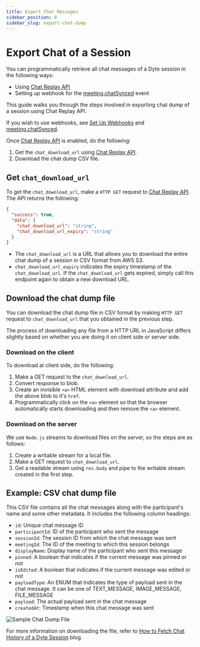 ```yaml
---
title: Export Chat Messages
sidebar_position: 8
sidebar_slug: export-chat-dump
---
```


# Export Chat of a Session

You can programmatically retrieve all chat messages of a Dyte session in the following ways:

- Using [Chat Replay API](/api/?v=v2#/operations/GetSessionChat)
- Setting up webhook for the [meeting.chatSynced](/guides/capabilities/webhooks/webhook-events#meetingchatsynced) event

This guide walks you through the steps involved in exporting chat dump of a session using Chat Replay API.

If you wish to use webhooks, see [Set Up Webhooks](/guides/capabilities/webhooks/webhooks-and-events) and [meeting.chatSynced](/guides/capabilities/webhooks/webhook-events#meetingchatsynced).

Once [Chat Replay API](/api/?v=v2#/operations/GetSessionChat) is enabled, do the
following:

1. Get the `chat_download_url` using
   [Chat Replay API](/api/?v=v2#/operations/GetSessionChat).
2. Download the chat dump CSV file.

## Get `chat_download_url`

To get the `chat_download_url`, make a `HTTP GET` request to
[Chat Replay API](/api/?v=v2#/operations/GetSessionChat). The API returns the
following:

```json
{
  "success": true,
  "data": {
    "chat_download_url": "string",
    "chat_download_url_expiry": "string"
  }
}
```

- The `chat_download_url` is a URL that allows you to download the entire chat dump of a session in CSV format from AWS S3.
- `chat_download_url_expiry` indicates the expiry timestamp of the `chat_download_url`. If the `chat_download_url` gets expired, simply call this endpoint again to obtain a new download URL.

## Download the chat dump file

You can download the chat dump file in CSV format by making `HTTP GET` request
to `chat_download_url` that you obtained in the previous step.

The process of downloading any file from a HTTP URL in JavaScript differs
slightly based on whether you are doing it on client side or server side.

### Download on the client

To download at client side, do the following:

1. Make a GET request to the `chat_download_url`.
2. Convert response to blob.
3. Create an invisible `<a>` HTML element with download attribute and add the
   above blob to it's `href`.
4. Programmatically click on the `<a>` element so that the browser automatically
   starts downloading and then remove the `<a>` element.

### Download on the server

We use `Node.js` streams to download files on the server, so the steps are as
follows:

1. Create a writable stream for a local file.
2. Make a GET request to `chat_download_url`.
3. Get a readable stream using `res.body` and pipe to the writable stream
   created in the first step.

## Example: CSV chat dump file

This CSV file contains all the chat messages along with the participant's name
and some other metadata. It includes the following column headings:

- `id`: Unique chat message ID
- `participantId`: ID of the participant who sent the message
- `sessionId`: The session ID from which the chat message was sent
- `meetingId`: The ID of the meeting to which this session belongs
- `displayName`: Display name of the participant who sent this message
- `pinned`: A boolean that indicates if the current message was pinned or not
- `isEdited`: A boolean that indicates if the current message was edited or not
- `payloadType`: An ENUM that indicates the type of payload sent in the chat
  message. It can be one of TEXT_MESSAGE, IMAGE_MESSAGE, FILE_MESSAGE
- `payload`: The actual payload sent in the chat message
- `createdAt`: Timestamp when this chat message was sent

![Sample Chat Dump File](https://dyte.io/blog/content/images/size/w1600/2022/11/Dyte-Blog---Sample-Chat-Dump.png)

For more information on downloading the file, refer to
[How to Fetch Chat History of a Dyte Session](https://dyte.io/blog/fetch-chat-history-of-a-dyte-session/)
blog.

<head>
  <title>Export Chat Messages Guide</title>
</head>
